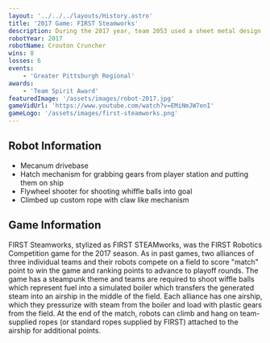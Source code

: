 ```yaml
---
layout: '../../../layouts/History.astro'
title: '2017 Game: FIRST Steamworks'
description: During the 2017 year, team 2053 used a sheet metal design with our drive gearboxes built into the drivebase for durability. We focused on getting the gears to the ship as fast as possible.
robotYear: 2017
robotName: Crouton Cruncher
wins: 8
losses: 6
events: 
    - 'Greater Pittsburgh Regional'
awards: 
    - 'Team Spirit Award'
featuredImage: '/assets/images/robot-2017.jpg'
gameVidUrl: 'https://www.youtube.com/watch?v=EMiNmJW7enI'
gameLogo: '/assets/images/first-steamworks.png'
---
```


## Robot Information

- Mecanum drivebase
- Hatch mechanism for grabbing gears from player station and putting them on ship
- Flywheel shooter for shooting whiffle balls into goal
- Climbed up custom rope with claw like mechanism

## Game Information

FIRST Steamworks, stylized as FIRST STEAMworks, was the FIRST Robotics Competition game for the 2017 season. As in past games, two alliances of three individual teams and their robots compete on a field to score "match" point to win the game and ranking points to advance to playoff rounds. The game has a steampunk theme and teams are required to shoot wiffle balls which represent fuel into a simulated boiler which transfers the generated steam into an airship in the middle of the field. Each alliance has one airship, which they pressurize with steam from the boiler and load with plastic gears from the field. At the end of the match, robots can climb and hang on team-supplied ropes (or standard ropes supplied by FIRST) attached to the airship for additional points.